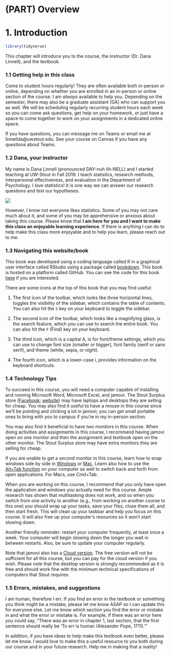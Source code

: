 # (PART) Overview {.unnumbered}

# 1. Introduction

```r
library(tidyverse)
```

This chapter will introduce you to the course, the instructor (Dr. Dana Linnell), and the textbook.

### 1.1 Getting help in this class {.unnumbered}

Come to student hours regularly! They are often available both in-person or online, depending on whether you are enrolled in an in-person or online section of the course. I am *always* available to help you. Depending on the semester, there may also be a graduate assistant (GA) who can support you as well. We will be scheduling regularly recurring student hours each week so you can come ask questions, get help on your homework, or just have a space to come together to work on your assignments in a dedicated online space.

If you have questions, you can message me on Teams or email me at linnellda\@uwstout.edu. See your course on Canvas if you have any questions about Teams.

### 1.2 Dana, your instructor { .unnumbered}

My name is Dana Linnell (pronounced DAY-nuh lih-NELL) and I started teaching at UW-Stout in Fall 2019. I teach statistics, research methods, interpersonal effectiveness, and evaluation in the Department of Psychology. I *love* statistics! It is one way we can answer our research questions and test our hypotheses.

![](images/01-intro/cyanide-happiness_statistics.png)

However, I know not everyone likes statistics. Some of you may not care much about it, and some of you may be apprehensive or anxious about taking this course. Please know that **I am here for you and I want to make this class an enjoyable learning experience**. If there is anything I can do to help make this class more enjoyable and to help you learn, please reach out to me.

### 1.3 Navigating this website/book { .unnumbered}

::: {.callout-note}
This book was developed using a coding language called R in a graphical user interface called RStudio using a package called [bookdown](https://bookdown.org/yihui/bookdown). This book is hosted on a platform called GitHub. You can see the code for this book [here](https://github.com/danawanzer/stats-with-jamovi) if you are interested.
:::

There are some icons at the top of this book that you may find useful:

1.  The first icon of the toolbar, which looks like three horizontal lines, toggles the visibility of the sidebar, which contains the table of contents. You can also hit the `S` key on your keyboard to toggle the sidebar.

2.  The second icon of the toolbar, which looks like a magnifying glass, is the search feature, which you can use to search the entire book. You can also hit the `F` (Find) key on your keyboard.

3.  The third icon, which is a capital A, is for font/theme settings, which you can use to change font size (smaller or bigger), font family (serif or sans serif), and theme (white, sepia, or night).

4.  The fourth icon, which is a lower-case i, provides information on the keyboard shortcuts.

### 1.4 Technology Tips { .unnumbered}

To succeed in this course, you will need a computer capable of installing and running Microsoft Word, Microsoft Excel, and jamovi. The Stout Surplus store ([Facebook](https://www.facebook.com/uwstoutsurplussales); [website](https://www.uwstout.edu/directory/surplus-property)) may have laptops and desktops they are selling for cheap. You may also find it useful to have a mouse in this course since we'll be pointing and clicking a lot in jamovi; you can get small portable ones to bring with you to campus if you're in my in-person section.

You may also find it beneficial to have two monitors in this course. When doing activities and assignments in this course, I recommend having jamovi open on one monitor and then the assignment and textbook open on the other monitor. The Stout Surplus store may have extra monitors they are selling for cheap.

If you are unable to get a second monitor in this course, learn how to snap windows side by side in [Windows](https://support.microsoft.com/en-us/windows/snap-your-windows-885a9b1e-a983-a3b1-16cd-c531795e6241#WindowsVersion=Windows_10) or [Mac](https://support.apple.com/en-us/HT204948). Learn also how to use the [Alt+Tab function](https://www.youtube.com/watch?v=hTqGCs3HPGU) on your computer as well to switch back and forth from open applications. For Macs, use Cmd+Tab.

When you are working on this course, I recommend that you only have open the application and windows you actually need for this course. Ample research has shown that multitasking does not work, and so when you switch from one activity to another (e.g., from working on another course to this one) you should wrap up your tasks, save your files, close them all, and then start fresh. This will clean up your taskbar and help you focus on this course. It will also free up your computer's resources so it won't start slowing down.

Another friendly reminder: restart your computer frequently, at least once a week. Your computer will begin slowing down the longer you wait in between restarts. Also, be sure to update your computer regularly.

Note that jamovi also has a [Cloud version](https://cloud.jamovi.org/). The free version will not be sufficient for all this course, but you can pay for the cloud version if you wish. Please note that the desktop version is strongly recommended as it is free and should work fine with the minimum technical specifications of computers that Stout requires.

### 1.5 Errors, mistakes, and suggestions { .unnumbered}

I am human, therefore I err. If you find an error in the textbook or something you think might be a mistake, please let me know ASAP so I can update this for everyone else. Let me know which section you find the error or mistake in and what the error or mistake is. For example, if there was an error here you could say, "There was an error in chapter 1, last section, that the first sentence should really be 'To err is human (Alexander Pope, 1711).'"

In addition, if you have ideas to help make this textbook even better, please let me know. I would love to make this a useful resource to you both during our course and in your future research. Help me in making that a reality!
